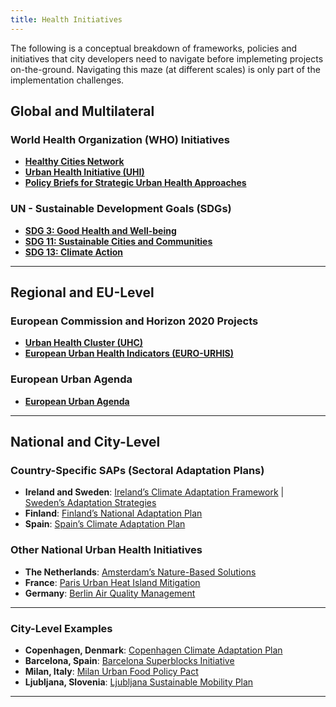 ```yaml
---
title: Health Initiatives
---
```

The following is a conceptual breakdown of frameworks, policies and initiatives that city developers need to navigate before implemeting projects on-the-ground. Navigating this maze (at different scales) is only part of the implementation challenges. 

:::{.panel-tabset}
## **Global and Multilateral**

### **World Health Organization (WHO) Initiatives**
- [**Healthy Cities Network**](https://www.who.int/initiatives/healthy-cities)  
- [**Urban Health Initiative (UHI)**](https://www.who.int/initiatives/urban-health-initiative)  
- [**Policy Briefs for Strategic Urban Health Approaches**](https://www.who.int/teams/social-determinants-of-health/urban-health/policy-briefs)

### **UN - Sustainable Development Goals (SDGs)**
- [**SDG 3: Good Health and Well-being**](https://sdgs.un.org/goals/goal3)  
- [**SDG 11: Sustainable Cities and Communities**](https://sdgs.un.org/goals/goal11)  
- [**SDG 13: Climate Action**](https://sdgs.un.org/goals/goal13)

---

## **Regional and EU-Level**

### **European Commission and Horizon 2020 Projects**
- [**Urban Health Cluster (UHC)**](https://www.urban-health.eu)  
- [**European Urban Health Indicators (EURO-URHIS)**](https://cordis.europa.eu/project/id/223711/reporting)

### **European Urban Agenda**
- [**European Urban Agenda**](https://ec.europa.eu/futurium/en/urban-agenda)

---

## **National and City-Level**

### **Country-Specific SAPs (Sectoral Adaptation Plans)**
- **Ireland and Sweden**: [Ireland's Climate Adaptation Framework](https://www.gov.ie/en/policy-information/3e563-climate-action-and-adaptation/) | [Sweden's Adaptation Strategies](https://www.smhi.se/en/climate/swedish-national-knowledge-centre-for-climate-change-adaptation)  
- **Finland**: [Finland's National Adaptation Plan](https://ym.fi/en/adaptation-to-climate-change)  
- **Spain**: [Spain's Climate Adaptation Plan](https://www.miteco.gob.es/en/cambio-climatico/temas/impactos-vulnerabilidad-y-adaptacion)

### **Other National Urban Health Initiatives**
- **The Netherlands**: [Amsterdam’s Nature-Based Solutions](https://amsterdamcityclimate.com/nature-based-solutions/)  
- **France**: [Paris Urban Heat Island Mitigation](https://www.paris.fr/pages/paris-face-au-changement-climatique-3014)  
- **Germany**: [Berlin Air Quality Management](https://www.berlin.de/sen/uvk/en/environment/air/air-quality-plans/)

---

### **City-Level Examples**
- **Copenhagen, Denmark**: [Copenhagen Climate Adaptation Plan](https://en.klimatilpasning.dk/)  
- **Barcelona, Spain**: [Barcelona Superblocks Initiative](https://ajuntament.barcelona.cat/ecologiaurbana/en/what-we-do-and-why/public-space/superblocks)  
- **Milan, Italy**: [Milan Urban Food Policy Pact](https://www.milanurbanfoodpolicypact.org/)  
- **Ljubljana, Slovenia**: [Ljubljana Sustainable Mobility Plan](https://www.ljubljana.si/en/ljubljana-for-you/environmental-protection/)

---


:::